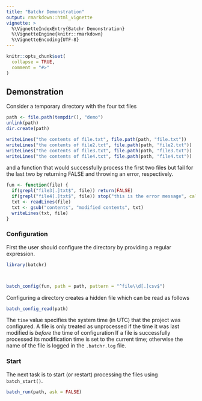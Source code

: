 ```yaml
---
title: "Batchr Demonstration"
output: rmarkdown::html_vignette
vignette: >
  %\VignetteIndexEntry{Batchr Demonstration}
  %\VignetteEngine{knitr::rmarkdown}
  %\VignetteEncoding{UTF-8}
---
```


```r
knitr::opts_chunk$set(
  collapse = TRUE,
  comment = "#>"
)
```

## Demonstration

Consider a temporary directory with the four txt files

```r
path <- file.path(tempdir(), "demo")
unlink(path)
dir.create(path)

writeLines("the contents of file.txt", file.path(path, "file.txt"))
writeLines("the contents of file2.txt", file.path(path, "file2.txt"))
writeLines("the contents of file3.txt", file.path(path, "file3.txt"))
writeLines("the contents of file4.txt", file.path(path, "file4.txt"))
```

and a function that would successfully process the first two files 
but fail for the last two by returning FALSE and throwing an error, respectively.

```r
fun <- function(file) {
  if(grepl("file3[.]txt$", file)) return(FALSE)
  if(grepl("file4[.]txt$", file)) stop("this is the error message", call. = FALSE)
  txt <- readLines(file)
  txt <- gsub("contents", "modified contents", txt)
  writeLines(txt, file)
}
```

### Configuration

First the user should configure the directory by providing a regular expression.
```r
library(batchr)



batch_config(fun, path = path, pattern = "^file\\d[.]csv$")
```

Configuring a directory creates a hidden file which can be read as follows
```r
batch_config_read(path)
```
The `time` value specifies the system time (in UTC) that the project was configured.
A file is only treated as unprocessed if the time it was last modified is *before* the time of configuration 
If a file is successfully processed its modification time is set to the current time; otherwise the name of the file is logged in the `.batchr.log` file.

### Start

The next task is to start (or restart) processing the files using `batch_start()`.
```r
batch_run(path, ask = FALSE)
```
